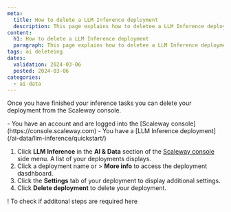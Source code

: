 ```yaml
---
meta:
  title: How to delete a LLM Inference deployment
  description: This page explains how to deletee a LLM Inference deployment
content:
  h1: How to delete a LLM Inference deployment
  paragraph: This page explains how to deletee a LLM Inference deployment
tags: ai deleteing
dates:
  validation: 2024-03-06
  posted: 2024-03-06
categories:
  - ai-data
---
```


Once you have finished your inference tasks you can delete your deployment from the Scaleway console.

<Macro id="iam-requirements" />

<Message type="requirement">
  - You have an account and are logged into the [Scaleway console](https://console.scaleway.com)
  - You have a [LLM Inference deployment](/ai-data/llm-inference/quickstart/)
</Message>

1. Click **LLM Inference** in the **AI & Data** section of the [Scaleway console](https://console.scaleway.com) side menu. A list of your deployments displays.
2. Click a deployment name or <Icon name="more" /> > **More info** to access the deployment dasdhboard.
3. Click the **Settings** tab of your deployment to display additional settings.
4. Click **Delete deployment** to delete your deployment.
 
 ! To check if additonal steps are required here